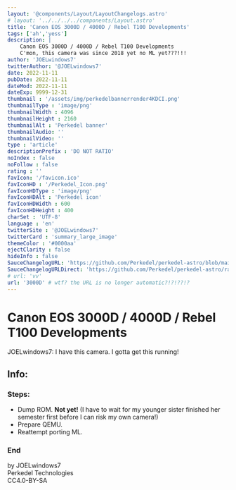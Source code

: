 ```yaml
---
layout: '@components/Layout/LayoutChangelogs.astro'
# layout: '../../../../components/Layout.astro'
title: 'Canon EOS 3000D / 4000D / Rebel T100 Developments'
tags: ['ah','yess']
description: |
    Canon EOS 3000D / 4000D / Rebel T100 Developments
    C'mon, this camera was since 2018 yet no ML yet???!!!
author: 'JOELwindows7'
twitterAuthor: '@JOELwindows7'
date: 2022-11-11
pubDate: 2022-11-11
dateMod: 2022-11-11
dateExp: 9999-12-31
thumbnail : '/assets/img/perkedelbannerrender4KDCI.png'
thumbnailType : 'image/png'
thumbnailWidth : 4096
thumbnailHeight : 2160
thumbnailAlt : 'Perkedel banner'
thumbnailAudio: ''
thumbnailVideo: ''
type : 'article'
descriptionPrefix : 'DO NOT RATIO'
noIndex : false
noFollow : false
rating : ''
favIcon: '/favicon.ico'
favIconHD : '/Perkedel_Icon.png'
favIconHDType : 'image/png'
favIconHDAlt : 'Perkedel icon'
favIconHDWidth : 600
favIconHDHeight : 400
charSet : 'UTF-8'
language : 'en'
twitterSite : '@JOELwindows7'
twitterCard : 'summary_large_image' 
themeColor : '#0000aa'
ejectClarity : false
hideInfo : false
SauceChangelogURL: 'https://github.com/Perkedel/perkedel-astro/blob/main/src/pages/apps/wceload/Canon/SpecialCase/3000D.mdx'
SauceChangelogURLDirect: 'https://github.com/Perkedel/perkedel-astro/raw/main/src/pages/apps/wceload/Canon/SpecialCase/3000D.mdx'
# url: 'vv'
url: '3000D' # wtf? the URL is no longer automatic?!?!??!?
---
```

# Canon EOS 3000D / 4000D / Rebel T100 Developments
JOELwindows7: I have this camera. I gotta get this running!
## Info:
### Steps:
- Dump ROM. **Not yet!** (I have to wait for my younger sister finished her semester first before I can risk my own camera!)
- Prepare QEMU.
- Reattempt porting ML.

### End
by JOELwindows7  
Perkedel Technologies  
CC4.0-BY-SA